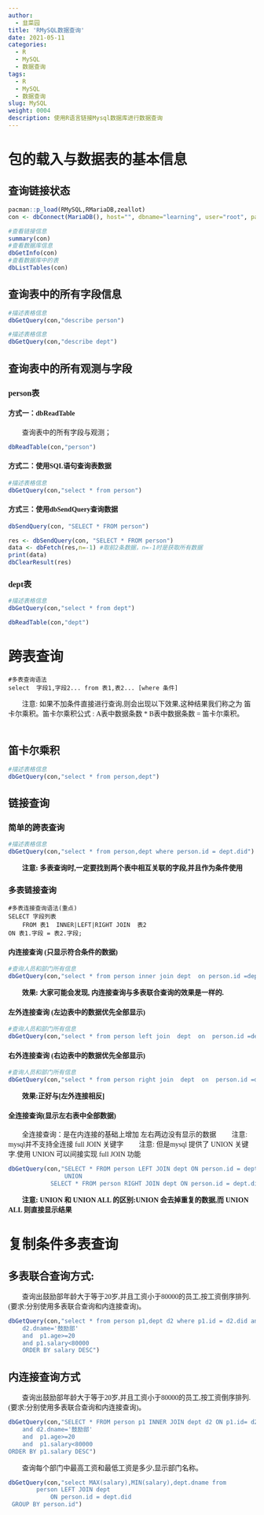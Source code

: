 ```yaml
---
author:
  - 韭菜园
title: 'RMySQL数据查询'
date: 2021-05-11
categories:
  - R
  - MySQL
  - 数据查询
tags:
  - R
  - MySQL
  - 数据查询
slug: MySQL
weight: 0004
description: 使用R语言链接Mysql数据库进行数据查询
--- 
```


<font face="思源宋体 CN" >

# 包的载入与数据表的基本信息

## 查询链接状态

```r
pacman::p_load(RMySQL,RMariaDB,zeallot)
con <- dbConnect(MariaDB(), host="", dbname="learning", user="root", password="Zh_xq1234@")#,host="127.0.0.1", port=3306
```

```r
#查看链接信息
summary(con)
#查看数据库信息
dbGetInfo(con)
#查看数据库中的表
dbListTables(con)
```

## 查询表中的所有字段信息


```r
#描述表格信息
dbGetQuery(con,"describe person")
```

```r
#描述表格信息
dbGetQuery(con,"describe dept")
```

## 查询表中的所有观测与字段 

### person表  

#### 方式一：dbReadTable

　　查询表中的所有字段与观测；

```r
dbReadTable(con,"person")
```

#### 方式二：使用SQL语句查询表数据



```r
#描述表格信息
dbGetQuery(con,"select * from person")
```


#### 方式三：使用dbSendQuery查询数据

```r
dbSendQuery(con, "SELECT * FROM person")  
```

```r
res <- dbSendQuery(con, "SELECT * FROM person")  
data <- dbFetch(res,n=-1) #取前2条数据，n=-1时是获取所有数据  
print(data)
dbClearResult(res)
```




### dept表   


```r
#描述表格信息
dbGetQuery(con,"select * from dept")
```

```r
dbReadTable(con,"dept")
```

# 跨表查询

```
#多表查询语法
select  字段1,字段2... from 表1,表2... [where 条件]
```

　　注意: 如果不加条件直接进行查询,则会出现以下效果,这种结果我们称之为 笛卡尔乘积。笛卡尔乘积公式 : A表中数据条数   *  B表中数据条数  = 笛卡尔乘积。
　　

## 笛卡尔乘积

```r
#描述表格信息
dbGetQuery(con,"select * from person,dept")
```


## 链接查询

### 简单的跨表查询

```r
#描述表格信息
dbGetQuery(con,"select * from person,dept where person.id = dept.did")
```

　　**注意: 多表查询时,一定要找到两个表中相互关联的字段,并且作为条件使用**


### 多表链接查询  　

```
#多表连接查询语法(重点)
SELECT 字段列表
    FROM 表1  INNER|LEFT|RIGHT JOIN  表2
ON 表1.字段 = 表2.字段;
```  



####  内连接查询 (只显示符合条件的数据)

```r
#查询人员和部门所有信息
dbGetQuery(con,"select * from person inner join dept  on person.id =dept.did")
```

　　**效果: 大家可能会发现, 内连接查询与多表联合查询的效果是一样的.**


#### 左外连接查询 (左边表中的数据优先全部显示)

```r
#查询人员和部门所有信息
dbGetQuery(con,"select * from person left join  dept  on  person.id =dept.did")
```

#### 右外连接查询 (右边表中的数据优先全部显示)  

```r
#查询人员和部门所有信息
dbGetQuery(con,"select * from person right join  dept  on  person.id =dept.did")
```

　　**效果:正好与[左外连接相反]**

#### 全连接查询(显示左右表中全部数据)  

　　全连接查询：是在内连接的基础上增加 左右两边没有显示的数据
　　注意: mysql并不支持全连接 full JOIN 关键字
　　注意: 但是mysql 提供了 UNION 关键字.使用 UNION 可以间接实现 full JOIN 功能

```r
dbGetQuery(con,"SELECT * FROM person LEFT JOIN dept ON person.id = dept.did
                UNION 
            SELECT * FROM person RIGHT JOIN dept ON person.id = dept.did")
```

　　**注意: UNION 和 UNION ALL 的区别:UNION 会去掉重复的数据,而 UNION ALL 则直接显示结果**  


# 复制条件多表查询　　

## 多表联合查询方式:

　　查询出鼓励部年龄大于等于20岁,并且工资小于80000的员工,按工资倒序排列.(要求:分别使用多表联合查询和内连接查询)。

```r
dbGetQuery(con,"select * from person p1,dept d2 where p1.id = d2.did and 
    d2.dname='鼓励部' 
    and  p1.age>=20 
    and p1.salary<80000 
    ORDER BY salary DESC")
```


## 内连接查询方式

　　查询出鼓励部年龄大于等于20岁,并且工资小于80000的员工,按工资倒序排列.(要求:分别使用多表联合查询和内连接查询)。

```r
dbGetQuery(con,"SELECT * FROM person p1 INNER JOIN dept d2 ON p1.id= d2.did 
    and d2.dname='鼓励部' 
    and  p1.age>=20 
    and  p1.salary<80000 
ORDER BY p1.salary DESC")
```

　　查询每个部门中最高工资和最低工资是多少,显示部门名称。

```r
dbGetQuery(con,"select MAX(salary),MIN(salary),dept.dname from 
        person LEFT JOIN dept
            ON person.id = dept.did
 GROUP BY person.id")
```


</font>
